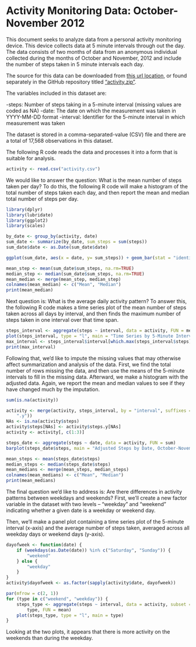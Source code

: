 Activity Monitoring Data: October-November 2012
===============================================

This document seeks to analyze data from a personal activity monitoring device. This device collects data at 5 minute intervals through out the day. The data consists of two months of data from an anonymous individual collected during the months of October and November, 2012 and include the number of steps taken in 5 minute intervals each day.

The source for this data can be downloaded from [this url location](https://d396qusza40orc.cloudfront.net/repdata%2Fdata%2Factivity.zip), or found separately in the GitHub repository titled ["activity.zip"](https://github.com/00Christina/RepData_PeerAssessment1/blob/master/activity.zip).

The variables included in this dataset are:

-steps: Number of steps taking in a 5-minute interval (missing values are coded as NA)
-date: The date on which the measurement was taken in YYYY-MM-DD format
-interval: Identifier for the 5-minute interval in which measurement was taken

The dataset is stored in a comma-separated-value (CSV) file and there are a total of 17,568 observations in this dataset.

The following R code reads the data and processes it into a form that is suitable for analysis.

```r
activity <- read.csv("activity.csv")
```

We would like to answer the question: What is the mean number of steps taken per day? To do this, the following R code will make a histogram of the total number of steps taken each day, and then report the mean and median total number of steps per day.

```r
library(dplyr)
library(lubridate)
library(ggplot2)
library(scales)

by_date <- group_by(activity, date)
sum_date <- summarize(by_date, sum_steps = sum(steps))
sum_date$date <- as.Date(sum_date$date)

ggplot(sum_date, aes(x = date, y= sum_steps)) + geom_bar(stat = "identity", position= "dodge") + ylab("Step Count") + ggtitle("Steps by Date, October-November 2012") + scale_x_date(breaks = pretty_breaks())

mean_step <- mean(sum_date$sum_steps, na.rm=TRUE)
median_step <- median(sum_date$sum_steps, na.rm=TRUE)
mean_median <- merge(mean_step, median_step)
colnames(mean_median) <- c("Mean", "Median")
print(mean_median)

```
Next question is: What is the average daily activity pattern? To answer this, the following R code makes a time series plot of the mean number of steps taken across all days by interval, and then finds the maximum number of steps taken in one interval over that time span.

```r
steps_interval <- aggregate(steps ~ interval, data = activity, FUN = mean)
plot(steps_interval, type = "l", main = "Time Series by 5-Minute Interval")
max_interval <- steps_interval$interval[which.max(steps_interval$steps)]
print(max_interval)
```

Following that, we'd like to impute the missing values that may otherwise affect summarization and analysis of the data. First, we find the total number of rows missing the data, and then use the means of the 5-minute intervals to fill in the missing data. Afterward, we make a histogram with the adjusted data. Again, we report the mean and median values to see if they have changed much by the imputation.

```r
sum(is.na(activity))

activity <- merge(activity, steps_interval, by = "interval", suffixes = c("", 
    ".y"))
NAs <- is.na(activity$steps)
activity$steps[NAs] <- activity$steps.y[NAs]
activity <- activity[, c(1:3)]

steps_date <- aggregate(steps ~ date, data = activity, FUN = sum)
barplot(steps_date$steps, main = "Adjusted Steps by Date, October-November 2012", names.arg = steps_date$date, xlab = "date", ylab = "steps")

mean_steps <- mean(steps_date$steps)
median_steps <- median(steps_date$steps)
mean_medians <- merge(mean_steps, median_steps)
colnames(mean_medians) <- c("Mean", "Median")
print(mean_medians)
```

The final question we'd like to address is: Are there differences in activity patterns between weekdays and weekends? First, we'll create a new factor variable in the dataset with two levels -- "weekday" and "weekend" indicating whether a given date is a weekday or weekend day.

Then, we'll make a panel plot containing a time series plot of the 5-minute interval (x-axis) and the average number of steps taken, averaged across all weekday days or weekend days (y-axis).

```r
dayofweek <- function(date) {
    if (weekdays(as.Date(date)) %in% c("Saturday", "Sunday")) {
        "weekend"
    } else {
        "weekday"
    }
}
activity$dayofweek <- as.factor(sapply(activity$date, dayofweek))

par(mfrow = c(2, 1))
for (type in c("weekend", "weekday")) {
    steps_type <- aggregate(steps ~ interval, data = activity, subset = activity$dayofweek == 
        type, FUN = mean)
    plot(steps_type, type = "l", main = type)
}
```

Looking at the two plots, it appears that there is more activity on the weekends than during the weekday.